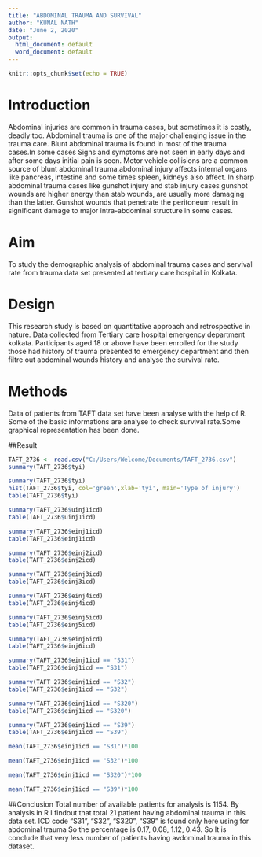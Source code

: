 ---
title: "ABDOMINAL TRAUMA AND SURVIVAL"
author: "KUNAL NATH"
date: "June 2, 2020"
output:
  html_document: default
  word_document: default
---

```{r setup, include=FALSE}
knitr::opts_chunk$set(echo = TRUE)
```

# Introduction

Abdominal injuries are common in trauma cases, but sometimes it is costly, deadly too. Abdominal trauma is one of the major challenging issue in the trauma care. Blunt abdominal trauma is found in most of the trauma cases.In some cases Signs and symptoms are not seen in early days and after some days initial pain is seen. Motor vehicle collisions are a common source of blunt abdominal trauma.abdominal injury affects internal organs like pancreas, intestine and some times spleen, kidneys also affect. In sharp abdominal trauma cases like gunshot injury and stab injury cases gunshot wounds are higher energy than stab wounds, are usually more damaging than the latter. Gunshot wounds that penetrate the peritoneum result in significant damage to major intra-abdominal structure in some cases. 
 
# Aim

To study the demographic analysis of abdominal trauma cases and servival rate from trauma data set presented at tertiary care hospital in Kolkata.

# Design
This research study is based on quantitative approach and retrospective in nature. Data collected from Tertiary care hospital emergency department kolkata. Participants aged 18 or above have been enrolled for the study those had history of trauma presented to emergency department and then filtre out abdominal wounds history and analyse the survival rate.

# Methods
Data of patients from TAFT data set have been analyse with the help of R. Some of the basic informations are analyse to check survival rate.Some graphical representation has been done.

##Result
```{r}
TAFT_2736 <- read.csv("C:/Users/Welcome/Documents/TAFT_2736.csv")
summary(TAFT_2736$tyi)
```
```{r}
summary(TAFT_2736$tyi)
hist(TAFT_2736$tyi, col='green',xlab='tyi', main='Type of injury')
table(TAFT_2736$tyi)
```
```{r}
summary(TAFT_2736$uinj1icd)
table(TAFT_2736$uinj1icd)
```
```{r}
summary(TAFT_2736$einj1icd)
table(TAFT_2736$einj1icd)
```
```{r}
summary(TAFT_2736$einj2icd)
table(TAFT_2736$einj2icd)
```
```{r}
summary(TAFT_2736$einj3icd)
table(TAFT_2736$einj3icd)
```
```{r}
summary(TAFT_2736$einj4icd)
table(TAFT_2736$einj4icd)
```
```{r}
summary(TAFT_2736$einj5icd)
table(TAFT_2736$einj5icd)
```
```{r}
summary(TAFT_2736$einj6icd)
table(TAFT_2736$einj6icd)
```
```{r}
summary(TAFT_2736$einj1icd == "S31")
table(TAFT_2736$einj1icd == "S31")
```
```{r}
summary(TAFT_2736$einj1icd == "S32")
table(TAFT_2736$einj1icd == "S32")
```
```{r}
summary(TAFT_2736$einj1icd == "S320")
table(TAFT_2736$einj1icd == "S320")
```
```{r}
summary(TAFT_2736$einj1icd == "S39")
table(TAFT_2736$einj1icd == "S39")
```
```{r}
mean(TAFT_2736$einj1icd == "S31")*100
```
```{r}
mean(TAFT_2736$einj1icd == "S32")*100
```
```{r}
mean(TAFT_2736$einj1icd == "S320")*100
```
```{r}
mean(TAFT_2736$einj1icd == "S39")*100
```
##Conclusion
Total number of available patients for analysis is 1154. By analysis in R I findout that total 21 patient having abdominal trauma in this data set. ICD code "S31", "S32", "S320", "S39" is found only here using for abdominal trauma So the percentage is 0.17, 0.08, 1.12, 0.43. So It is conclude that very less number of patients having avdominal trauma in this dataset.